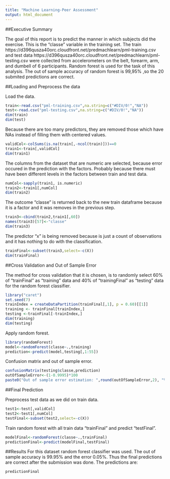 ```yaml
---
title: "Machine Learning-Peer Assessment"
output: html_document
---
```


##Executive Summary

The goal of this report is to predict the manner in which subjects did the exercise. This is the "classe" variable in the training set. The train https://d396qusza40orc.cloudfront.net/predmachlearn/pml-training.csv and test data https://d396qusza40orc.cloudfront.net/predmachlearn/pml-testing.csv were collected from accelerometers on the belt, forearm, arm, and dumbell of 6 participants. Random forest is used for the task of this analysis. The out of sample accuracy of random forest is 99,95% ,so the 20 submited predictions are correct.

##Loading and Preprocess the data

Load the data.
```r
train<-read.csv("pml-training.csv",na.string=c("#DIV/0!","NA"))
test<-read.csv("pml-testing.csv",na.string=c("#DIV/0!","NA"))
dim(train)
dim(test)
```

Because there are too many predictors, they are removed those which have NAs instead of filling them with centered values.
```r
validCol<-colSums(is.na(train[,-ncol(train)]))==0
train1<-train[,validCol]
dim(train1)
```

The columns from the dataset that are numeric are selected, because error occured in the prediction with the factors. Probably because there must have been different levels in the factors between train and test data.
```r
numCol<-sapply(train1, is.numeric)
train2<-train1[,numCol]
dim(train2)
```

The outcome "classe" is returned back to the new train dataframe because it is a factor and it was removes in the previous step.
```r
train3<-cbind(train2,train1[,60])
names(train3)[57]<-"classe"
dim(train3)
```

The predictor "x" is being removed because is just a count of observations and it has nothing to do with the classification.
```r
trainFinal<-subset(train3,select=-c(X))
dim(trainFinal)
```

##Cross Validation and Out of Sample Error

The method for cross validation that it is chosen, is to randomly select 60% of "trainFinal" as "training" data and 40% of "trainingFinal" as "testing" data for the random forest classifier.
```r
library("caret")
set.seed(7)
trainIndex = createDataPartition(trainFinal[,1], p = 0.60)[[1]]
training <- trainFinal[trainIndex,]
testing <-trainFinal[-trainIndex,]
dim(training)
dim(testing)
```

Apply random forest.
```r
library(randomForest)
model<-randomForest(classe~.,training)
prediction<-predict(model,testing[,1:55])
```

Confusion matrix and out of sample error.
```r
confusionMatrix(testing$classe,prediction)
outOfSampleError<-(1-0.9995)*100
paste0("Out of sample error estimation: ",round(outOfSampleError,2), "%")
```

##Final Prediction

Preprocess test data as we did on train data.
```r
test1<-test[,validCol]
test2<-test1[,numCol]
testFinal<-subset(test2,select=-c(X))
```

Train random forest with all train data "trainFinal" and predict "testFinal".
```r
modelFinal<-randomForest(classe~.,trainFinal)
predictionFinal<-predict(modelFinal,testFinal)
```

##Results
For this dataset random forest classifier was used. The out of sample accuracy is 99.95% and the error 0.05%. Thus the final predictions are correct after the submission was done. The predictions are:
```r
predictionFinal
```

